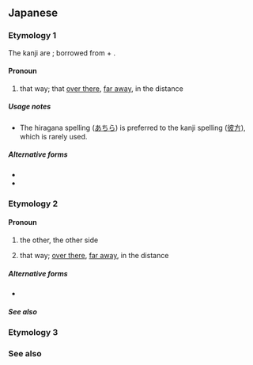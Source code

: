 ==Japanese==

===Etymology 1===
{{ja-kanjitab|あ|ちら|yomi=k,irr}}
The kanji are {{juku}}; borrowed from {{bor|ja|zh|彼}} + {{l|zh|方}}.
{{rfe|ja|From where comes the "chira" suffix in {{ja-r|何方|どちら}}, {{ja-r|此方|こちら}}, and {{ja-r|彼方|あちら}}; & the "nata" suffix in {{ja-r|何方|どなた}}, {{ja-r|此方|こなた}}, and {{ja-r|彼方|かなた}}?}}

====Pronoun====
{{ja-pos|pronoun|あちら}}

# that way; that [[over there]], [[far away]], in the distance

=====Usage notes=====
* The hiragana spelling ([[あちら]]) is preferred to the kanji spelling ([[彼方]]), which is rarely used.

=====Alternative forms=====
* {{l|ja|あち}}
* {{l|ja|あっち}}

===Etymology 2===
{{ja-kanjitab|yomi=irr}}

====Pronoun====
{{ja-pos|pronoun|かなた}}

# the other, the other side
#:{{ja-usex|'''彼方'''の神、クルフィックス|'''^かなた''' の ^かみ、^クルフィックス|Kruphix, God of '''Horizons'''}}
# that way; [[over there]], [[far away]], in the distance

=====Alternative forms=====
* {{l|ja|あなた}}

=====See also=====
{{Classical Japanese pronouns and demonstratives}}

===Etymology 3===
{{ja-kanjitab|あ|なた|yomi=k,irr}}
{{ja-see|あなた}}

===See also===
{{Japanese demonstratives}}